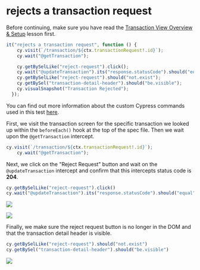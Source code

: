 # rejects a transaction request

Before continuing, make sure you have read the [Transaction View Overview & Setup](/real-world-examples/transaction-view-overview-and-setup) lesson first.

```js
it("rejects a transaction request", function () {
    cy.visit(`/transaction/${ctx.transactionRequest!.id}`);
    cy.wait("@getTransaction");

    cy.getBySelLike("reject-request").click();
    cy.wait("@updateTransaction").its("response.statusCode").should("equal", 204);
    cy.getBySelLike("reject-request").should("not.exist");
    cy.getBySel("transaction-detail-header").should("be.visible");
    cy.visualSnapshot("Transaction Rejected");
  });

```

You can find out more information about the custom Cypress commands used in this test [here](/real-world-examples/custom-cypress-commands).

First, we visit the transaction screen for the specific transaction we looked up within the `beforeEach()` hook at the top of the spec file. Then we wait upon the `@getTransaction` intercept.

```js
cy.visit(`/transaction/${ctx.transactionRequest!.id}`);
    cy.wait("@getTransaction");

```

Next, we click on the "Reject Request" button and wait on the `@updateTransaction` intercept and confirm that this intercepts status code is **204**.

```js
cy.getBySelLike("reject-request").click()
cy.wait("@updateTransaction").its("response.statusCode").should("equal", 204)
```

![](/images/real-world-examples/transaction-view/rejects-a-transaction-request/Screen_Shot_2021-09-16_at_9.24.53_AM.png)

![](/images/real-world-examples/transaction-view/rejects-a-transaction-request/Screen_Shot_2021-09-16_at_9.25.17_AM.png)

Finally, we make sure the reject request button is no longer in the DOM and that the transaction detail header is visible.

```js
cy.getBySelLike("reject-request").should("not.exist")
cy.getBySel("transaction-detail-header").should("be.visible")
```

![](/images/real-world-examples/transaction-view/rejects-a-transaction-request/Screen_Shot_2021-09-16_at_9.25.33_AM.png)
